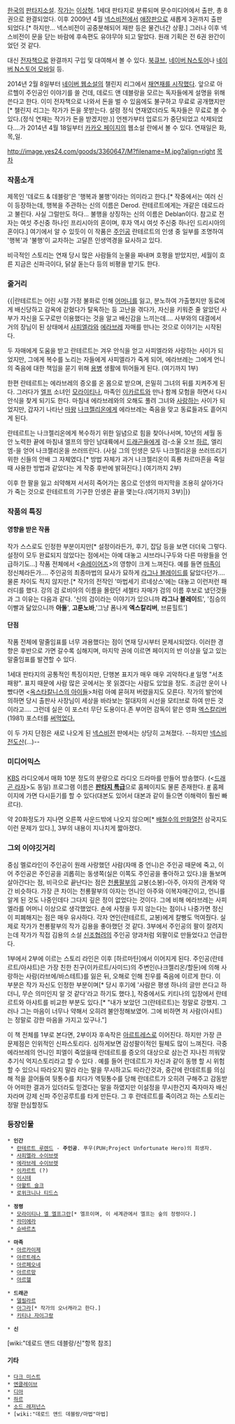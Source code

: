[[한국]]의 [[판타지소설]]. [[작가]]는 [[이상혁]].
1세대 판타지로 분류되며 문수미디어에서 출판, 총 8권으로 완결되었다.
이후 2009년 4월 [[넥스비전]]에서 [[애장판]]으로 새롭게 3권까지 출판되었다.[* 하지만… 넥스비전이 공중분해되어 재판 등은 물건너간 상황.] 그러나 이후 넥스비전이 문을 닫는 바람에 후속편도 유야무야 되고 말았다. 원래 기획은 전 6권 완간이었던 것 같다.

대신 [[전자책]]으로 완결까지 구입 및 대여해서 볼 수 있다. [http://www.bookcube.com/detail.asp?book_num=131103323 북큐브], [http://nstore.naver.com/novel/detail.nhn?productNo=1238242 네이버 N스토어]나 [http://m.nstore.naver.com/novel/detail.nhn?productNo=1238242 네이버 N스토어 모바일] 등.

2014년 2월 8일부터 [[네이버 웹소설]]의 챌린지 리그에서 [http://novel.naver.com/challenge/list.nhn?novelId=193454&genre=102&page=1 재연재를 시작했다]. 앞으로 아르헬이 주인공인 이야기를 쓸 건데, 데로드 앤 데블랑을 모르는 독자들에게 설명을 위해 쓴다고 한다. 이미 전자책으로 나와서 돈을 벌 수 있음에도 불구하고 무료로 공개했지만[* 챌린지 리그는 작가가 돈을 못받는다. 설령 정식 연재였더라도 독자들은 무료로 볼 수 있다.(정식 연재는 작가가 돈을 받겠지만.)] 언젠가부터 업로드가 중단되었고 삭제되었다....가 2014년 4월 18일부터 [[카카오 페이지]]의 웹소설 란에서 볼 수 있다.  연재일은 화,목,일.


http://image.yes24.com/goods/3360647/M?filename=M.jpg?align=right [[목차]]
=== 작품소개 ===
제목인 '데로드 & 데블랑'은 '행복과 불행'이라는 의미라고 한다.[* 작중에서는 여러 신이 등장하는데, 행복을 주관하는 신의 이름은 Derod. 란테르트에게는 개같은 데로드라고 불린다. 사실 그럴만도 하다… 불행을 상징하는 신의 이름은 Deblan이다. 참고로 전자는 여섯 주신중 하나인 프리시아의 혼이며, 후자 역시 여섯 주신중 하나인 드리시아의 혼이다.]
여기에서 알 수 있듯이 이 작품은 [[주인공]] 란테르트의 인생 중 일부를 조명하여 '행복'과 '불행'이 교차하는 고달픈 인생역경을 묘사하고 있다.

비극적인 스토리는 연재 당시 많은 사람들의 눈물을 짜내며 호평을 받았지만, 세월이 흐른 지금은 신파극이다, 닭살 돋는다 등의 비평을 받기도 한다.

=== 줄거리 ===
{{|란테르트는 어린 시절 가정 불화로 인해 [[어머니]]를 잃고, 분노하여 가출했지만 동료에게 배신당하고 감옥에 갇혔다가 탈옥하는 등 고난을 겪다가, 자신을 키워준 줄 알았던 사부가 자신을 도구로만 이용했다는 것을 알고 배신감을 느끼는데….
사부와의 대결에서 거의 장님이 된 상태에서 [[사피엘라]]와 [[에라브레]] 자매를 만나는 것으로 이야기는 시작된다.

두 자매에게 도움을 받고 란테르트는 겨우 안식을 얻고 사피엘라와 사랑하는 사이가 되었지만, 그에게 복수를 노리는 자들에게 사피엘라가 죽게 되어, 에라브레는 그에게 언니의 죽음에 대한 책임을 묻기 위해 [[용병]] 생활에 뛰어들게 된다. (여기까지 1부)

한편 란테르트는 에라브레의 증오를 온 몸으로 받으며, 은밀히 그녀의 뒤를 지켜주게 된다. 그러다가 [[엘프]] 소녀인 [[모라이티나]], 마족인 [[이카르트]]와 만나 함께 모험을 하면서 다시 안식을 찾게 되기도 한다. 마침내 에라브레와의 오해도 풀려 그녀와 [[사랑]]하는 사이가 되었지만, 갑자기 나타난 [[마왕]] [[나크젤리온]]에게 에라브레는 죽음을 맞고 동료들과도 흩어지게 된다.

란테르트는 나크젤리온에게 복수하기 위한 일념으로 힘을 찾아나서며, 10년의 세월 동안 노력한 끝에 마침내 엘프의 땅인 남대륙에서 [[드래곤]]들에게 검-소울 오브 [[하르]], 엘리엠-을 얻어 나크젤리온을 쓰러뜨린다. (사실 그의 인생은 모두 나크젤리온을 쓰러뜨리기 위한 신들의 안배 그 자체였다.[* 방법 자체가 과거 나크젤리온이 흑룡 차르마흔을 죽일때 사용한 방법과 같았다는 게 작중 후반에 밝혀진다.] (여기까지 2부)
 
이후 한 팔을 잃고 쇠약해져 서서히 죽어가는 몸으로 인생의 마지막을 조용히 살아가다가 죽는 것으로 란테르트의 기구한 인생은 끝을 맺는다.(여기까지 3부)|}}

=== 작품의 특징 ===
==== 영향을 받은 작품 ====
작가 스스로도 인정한 부분이지만[* 설정이라든가, 후기, 잡담 등을 보면 더더욱 그렇다. 설정이 모두 완료되지 않았다는 점에서는 아예 대놓고 샤브라니구두와 다른 마왕들을 언급하기도…] 작품 전체에서 <[[슬레이어즈]]>의 영향이 크게 느껴진다. 예를 들면 [[마족]]이 정신체라든가…. 주인공의 최종마법의 묘사가 묘하게 [[라그나 블레이드]]를 닮았다던가….
물론 차이도 적지 않지만.[* 작가의 전작인 '마법세기 르네상스'에는 대놓고 이런저런 패러디를 했다. 강의 검 로비아의 이름을 몰랐던 세첼타 자매가 검의 이름 후보로 냈던것들과 그 이유는 다음과 같다. '신의 검이라는 이야기가 있으니까 '''라그나 블레이드'''', '짐승의 이빨과 닮았으니까 '''아돌'''', '''고룬노바''','그냥 폼나게 '''엑스칼리버''', 브륜힐트']

==== 단점 ====
작품 전체에 말줄임표를 너무 과용했다는 점이 연재 당시부터 문제시되었다. 이러한 경향은 후반으로 가면 갈수록 심해지며, 마지막 권에 이르면 페이지의 반 이상을 덮고 있는 말줄임표를 발견할 수 있다.

1세대 판타지의 공통적인 특징이지만, 단행본 표지가 매우 매우 괴악하다.[http://photo-book.daum-img.net/images/nbook/large/161/l9788988182161.jpg #] 일명 "서초패왕". 표지 때문에 사람 많은 곳에서는 못 읽겠다는 사람도 있었을 정도. 조금만 운이 나빴다면 <[[옥스타칼니스의 아이들]]>처럼 아예 묻혀져 버렸을지도 모른다. 작가의 발언에 의하면 당시 출판사 사장님이 세상을 바라보는 절대자의 시선을 모티브로 하여 만든 것이라고…. 그런데 실은 이 포스터 무단 도용이다.존 부어먼 감독이 맡은 영화 [[엑스칼리버]] (1981) 포스터를 [http://www.posterspoint.com/english/articles/posters/anonimo_3/excalibur_(1981)_28721 써먹었다.]

이 두 가지 단점은 새로 나오게 된 [[넥스비전]] 판에서는 상당히 고쳐졌다. --하지만 [[넥스비전]]도산(...)--

=== 미디어믹스 ===
[[KBS]] 라디오에서 매화 10분 정도의 분량으로 라디오 드라마를 만들어 방송했다. (<[[드래곤 라자]]>도 동일)
프로그램 이름은 '''[[판타지 특급]]'''으로 홈페이지도 물론 존재한다. [http://www.kbs.co.kr/2radio/dramacenter/fantasy.htm #]
홈페이지에 가면 다시듣기를 할 수 있다(대본도 있어서 대본과 같이 들으면 이해력이 훨씬 빠르다).

약 20화정도가 지나면 오른쪽 사운드밖에 나오지 않으며[* [[배철수의 만화열전]] 삼국지도 이런 문제가 있다.], 3부의 내용이 지나치게 짧아졌다.

=== 그외 이야깃거리 === 
중심 멜로라인이 주인공이 원래 사랑했던 사람(자매 중 언니)은 주인공 때문에 죽고, 이어 주인공은 주인공을 괴롭히는 동생쪽(실은 이쪽도 주인공을 좋아하고 있다.)을 돌보며 살아간다는 점, 비극으로 끝난다는 점은 [[천룡팔부]]의 교봉(소봉)-아주, 아자의 관계와 약간 비슷하다. 가장 큰 차이는 천룡팔부의 아자는 언니인 아주와 이복자매간이고, 언니를 알게 된 것도 나중인데다 그다지 깊은 정이 없었다는 것이다. 그에 비해 에라브레는 사피엘라를 어머니 이상으로 생각했었다. 손에 사정을 두지 않는다는 점이나 나중가면 정신이 피폐해지는 점은 매우 유사하다. 각자 연인(란테르트, 교봉)에게 칼빵도 먹여줬다. 실제로 작가가 천룡팔부의 작가 김용을 좋아했던 것 같다. 3부에서 주인공의 팔이 잘려지는데 작가가 직접 김용의 소설 [[신조협려]]의 주인공 양과처럼 외팔이로 만들었다고 언급한다.

1부에서 2부에 이르는 스토리 라인은 이후 [하르마탄]에서 이어지게 된다. 주인공(란테르트/아샤트)은 가장 친한 친구(이카르트/사미드)의 주변인(나크젤리온/할둔)에 의해 사랑하는 사람(라브에/바스테트)를 잃은 뒤, 오해로 인해 친우를 죽음에 이르게 한다. 이 부분은 작가 자신도 인정한 부분이며[* 당시 후기에 '사람은 평생 하나의 글만 쓴다고 하더니, 무슨 의미인지 알 것 같다'라고 하기도 했다.], 작중에서도 키티나의 입장에서 란테르트와 아샤트를 비교한 부분도 있다.[* "내가 보았던 그(란테르트)는 정말로 강했지. 그러나 그는 마음이 너무나 약해서 오히려 불안정해보였어. 그에 비하면 저 사람(아샤트)는 정말로 강한 마음을 가지고 있구나."]

이 책 전체를 1부로 본다면, 2부이자 후속작은 [[아르트레스]]로 이어진다. 
하지만 가장 큰 문제점은 인위적인 신파스토리다. 심하게보면 감성팔이적인 필체도 많이 느껴진다.
극중 에라브레의 언니인 피엘이 죽었을때 란데르트를 증오의 대상으로 삼는건 지나친 끼워맞추기식 억지스토리라고 할 수 있다 . 예를 들어
란데르트가 자신과 같이 동행 할 시 위험 할 수 있으니 따라오지 말라 라는 말을 무시하고도 따라간것과, 중간에 란데르트를 의심해 적을 끌어들여 뒷통수를 치다가 역뒷통수를 당해 란데르트가 오히려 구해주고 감동받아 어떠한 결과가 있더라도 믿겠다는 말을 하였지만 이설정을 무시한건지 죽자마자 배신자라며 강제 신파 주인공루트를 타게 만든다. 그 후 란데르트를 죽이려고 하는 스토리는 정말 한심할정도
=== 등장인물 === 
 * '''인간'''
  * [[란테르트 루렌드]] - '''주인공'''. 푸우(PUH;Project Unfortunate Hero)의 희생자.
  * [[사피엘라 수이브렛]]
  * [[에라브레 수이브렛]]
  * [[이카르트]] (?)
  * [[이시테]]
  * [[아왈트 슬크]]
  * [[로위크니나 티드스]]

 * '''정령'''
  * [[모라이티나 엘 엘프그란]][* 엘프이며, 이 세계관에서 엘프는 숲의 정령이다.]
  * [[라미에라]]
  * [[슈바르츠]]

 * '''마족'''
  * [[아르카이제]]
  * [[아르트레스]]
  * [[아르페오네]]
  * [[아르르망]]
  * [[아르헬]]

 * '''드래곤'''
  * [[델필라르]]
  * [[아그라]][* 작가의 오너캐라고 한다.]
  * [[키티나 자이그랑]]

 * '''신'''
[wiki:"데로드 앤드 데블랑/신"항목 참조]

==== 기타 ====
 * [[다크 미스트]]
 * [[엔클레이브]]
 * [[디아]]
 * [[하르]]
 * [[소드 레저넌스]]
 * [wiki:"데로드 앤드 데블랑/마법"마법]
